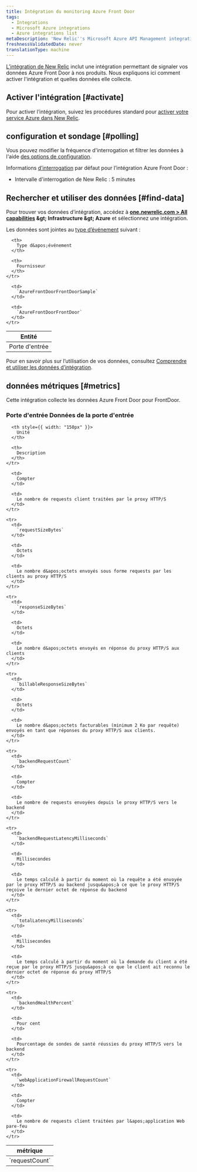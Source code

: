 ```yaml
---
title: Intégration du monitoring Azure Front Door
tags:
  - Integrations
  - Microsoft Azure integrations
  - Azure integrations list
metaDescription: 'New Relic''s Microsoft Azure API Management integration: how to install it, configure it, and understand the data it reports.'
freshnessValidatedDate: never
translationType: machine
---
```


[L’intégration de New Relic](/docs/infrastructure/introduction-infra-monitoring) inclut une intégration permettant de signaler vos données Azure Front Door à nos produits. Nous expliquons ici comment activer l&apos;intégration et quelles données elle collecte.

## Activer l&apos;intégration [#activate]

Pour activer l’intégration, suivez les procédures standard pour [activer votre service Azure dans New Relic](/docs/infrastructure/microsoft-azure-integrations/getting-started/activate-azure-integrations).

## configuration et sondage [#polling]

Vous pouvez modifier la fréquence d&apos;interrogation et filtrer les données à l&apos;aide [des options de configuration](/docs/integrations/new-relic-integrations/getting-started/configure-polling-frequency-data-collection-cloud-integrations).

Informations [d’interrogation](/docs/infrastructure/microsoft-azure-integrations/getting-started/azure-integration-polling) par défaut pour l’intégration Azure Front Door :

* Intervalle d&apos;interrogation de New Relic : 5 minutes

## Rechercher et utiliser des données [#find-data]

Pour trouver vos données d’intégration, accédez à <DNT>**[one.newrelic.com &gt; All capabilities](https://one.newrelic.com/all-capabilities) &amp;gt; Infrastructure &amp;gt; Azure**</DNT> et sélectionnez une intégration.

Les données sont jointes au [type d’événement](/docs/data-apis/understand-data/new-relic-data-types/#event-data) suivant :

<table>
  <thead>
    <tr>
      <th>
        Entité
      </th>

      <th>
        Type d&apos;événement
      </th>

      <th>
        Fournisseur
      </th>
    </tr>
  </thead>

  <tbody>
    <tr>
      <td>
        Porte d&apos;entrée
      </td>

      <td>
        `AzureFrontDoorFrontDoorSample`
      </td>

      <td>
        `AzureFrontDoorFrontDoor`
      </td>
    </tr>
  </tbody>
</table>

Pour en savoir plus sur l’utilisation de vos données, consultez [Comprendre et utiliser les données d’intégration](/docs/infrastructure/integrations/find-use-infrastructure-integration-data).

## données métriques [#metrics]

Cette intégration collecte les données Azure Front Door pour FrontDoor.

### Porte d&apos;entrée Données de la porte d&apos;entrée

<table>
  <thead>
    <tr>
      <th style={{ width: "275px" }}>
        métrique
      </th>

      <th style={{ width: "150px" }}>
        Unité
      </th>

      <th>
        Description
      </th>
    </tr>
  </thead>

  <tbody>
    <tr>
      <td>
        `requestCount`
      </td>

      <td>
        Compter
      </td>

      <td>
        Le nombre de requests client traitées par le proxy HTTP/S
      </td>
    </tr>

    <tr>
      <td>
        `requestSizeBytes`
      </td>

      <td>
        Octets
      </td>

      <td>
        Le nombre d&apos;octets envoyés sous forme requests par les clients au proxy HTTP/S
      </td>
    </tr>

    <tr>
      <td>
        `responseSizeBytes`
      </td>

      <td>
        Octets
      </td>

      <td>
        Le nombre d&apos;octets envoyés en réponse du proxy HTTP/S aux clients
      </td>
    </tr>

    <tr>
      <td>
        `billableResponseSizeBytes`
      </td>

      <td>
        Octets
      </td>

      <td>
        Le nombre d&apos;octets facturables (minimum 2 Ko par requête) envoyés en tant que réponses du proxy HTTP/S aux clients.
      </td>
    </tr>

    <tr>
      <td>
        `backendRequestCount`
      </td>

      <td>
        Compter
      </td>

      <td>
        Le nombre de requests envoyées depuis le proxy HTTP/S vers le backend
      </td>
    </tr>

    <tr>
      <td>
        `backendRequestLatencyMilliseconds`
      </td>

      <td>
        Millisecondes
      </td>

      <td>
        Le temps calculé à partir du moment où la requête a été envoyée par le proxy HTTP/S au backend jusqu&apos;à ce que le proxy HTTP/S reçoive le dernier octet de réponse du backend
      </td>
    </tr>

    <tr>
      <td>
        `totalLatencyMilliseconds`
      </td>

      <td>
        Millisecondes
      </td>

      <td>
        Le temps calculé à partir du moment où la demande du client a été reçue par le proxy HTTP/S jusqu&apos;à ce que le client ait reconnu le dernier octet de réponse du proxy HTTP/S
      </td>
    </tr>

    <tr>
      <td>
        `backendHealthPercent`
      </td>

      <td>
        Pour cent
      </td>

      <td>
        Pourcentage de sondes de santé réussies du proxy HTTP/S vers le backend
      </td>
    </tr>

    <tr>
      <td>
        `webApplicationFirewallRequestCount`
      </td>

      <td>
        Compter
      </td>

      <td>
        Le nombre de requests client traitées par l&apos;application Web pare-feu
      </td>
    </tr>
  </tbody>
</table>